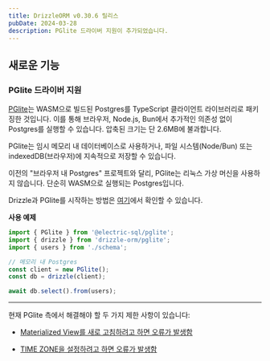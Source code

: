 ```yaml
---
title: DrizzleORM v0.30.6 릴리스
pubDate: 2024-03-28
description: PGlite 드라이버 지원이 추가되었습니다.
---
```


## 새로운 기능

### PGlite 드라이버 지원

[PGlite](https://github.com/electric-sql/pglite)는 WASM으로 빌드된 Postgres를 TypeScript 클라이언트 라이브러리로 패키징한 것입니다. 이를 통해 브라우저, Node.js, Bun에서 추가적인 의존성 없이 Postgres를 실행할 수 있습니다. 압축된 크기는 단 2.6MB에 불과합니다.

PGlite는 임시 메모리 내 데이터베이스로 사용하거나, 파일 시스템(Node/Bun) 또는 indexedDB(브라우저)에 지속적으로 저장할 수 있습니다.

이전의 "브라우저 내 Postgres" 프로젝트와 달리, PGlite는 리눅스 가상 머신을 사용하지 않습니다. 단순히 WASM으로 실행되는 Postgres입니다.

Drizzle과 PGlite를 시작하는 방법은 [여기](/docs/get-started-postgresql#pglite)에서 확인할 수 있습니다.

**사용 예제**
```ts copy {1,6}
import { PGlite } from '@electric-sql/pglite';
import { drizzle } from 'drizzle-orm/pglite';
import { users } from './schema';

// 메모리 내 Postgres
const client = new PGlite();
const db = drizzle(client);

await db.select().from(users);
```

---
현재 PGlite 측에서 해결해야 할 두 가지 제한 사항이 있습니다:

- [Materialized View를 새로 고침하려고 하면 오류가 발생함](https://github.com/electric-sql/pglite/issues/63)

- [TIME ZONE을 설정하려고 하면 오류가 발생함](https://github.com/electric-sql/pglite/issues/62)



